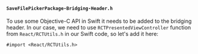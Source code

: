 #### `SaveFilePickerPackage-Bridging-Header.h`

To use some Objective-C API in Swift it needs to be added to the bridging header.
In our case, we need to use `RCTPresentedViewController` function from `React/RCTUtils.h` in our Swift code, so let's add it here:

```objc title="ios/SaveFilePickerPackage-Bridging-Header.h"
#import <React/RCTUtils.h>
```
